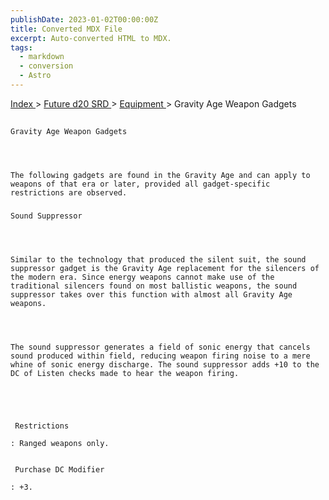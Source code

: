 ```yaml
---
publishDate: 2023-01-02T00:00:00Z
title: Converted MDX File
excerpt: Auto-converted HTML to MDX.
tags:
  - markdown
  - conversion
  - Astro
---
```


[
Index
](-index) >
[
Future d20 SRD
](future-d20-srd-index) >
[
Equipment
](future-d20-srd-equipment-index) > Gravity Age Weapon Gadgets

##

    Gravity Age Weapon Gadgets




    The following gadgets are found in the Gravity Age and can apply to weapons of that era or later, provided all gadget-specific restrictions are observed.

###

    Sound Suppressor




    Similar to the technology that produced the silent suit, the sound suppressor gadget is the Gravity Age replacement for the silencers of the modern era. Since energy weapons cannot make use of the traditional silencers found on most ballistic weapons, the sound suppressor takes over this function with almost all Gravity Age weapons.




    The sound suppressor generates a field of sonic energy that cancels sound produced within field, reducing weapon firing noise to a mere whine of sonic energy discharge. The sound suppressor adds +10 to the DC of Listen checks made to hear the weapon firing.





     Restrictions

    : Ranged weapons only.


     Purchase DC Modifier

    : +3.
